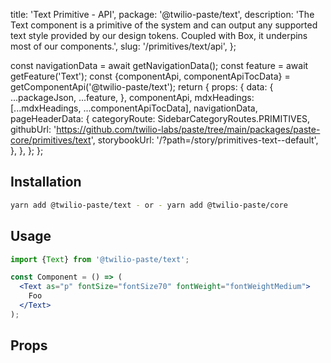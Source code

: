   title: 'Text Primitive - API',
  package: '@twilio-paste/text',
  description:
    'The Text component is a primitive of the system and can output any supported text style provided by our design tokens. Coupled with Box, it underpins most of our components.',
  slug: '/primitives/text/api',
};




  const navigationData = await getNavigationData();
  const feature = await getFeature('Text');
  const {componentApi, componentApiTocData} = getComponentApi('@twilio-paste/text');
  return {
    props: {
      data: {
        ...packageJson,
        ...feature,
      },
      componentApi,
      mdxHeadings: [...mdxHeadings, ...componentApiTocData],
      navigationData,
      pageHeaderData: {
        categoryRoute: SidebarCategoryRoutes.PRIMITIVES,
        githubUrl: 'https://github.com/twilio-labs/paste/tree/main/packages/paste-core/primitives/text',
        storybookUrl: '/?path=/story/primitives-text--default',
      },
    },
  };
};

## Installation

```bash
yarn add @twilio-paste/text - or - yarn add @twilio-paste/core
```

## Usage

```jsx
import {Text} from '@twilio-paste/text';

const Component = () => (
  <Text as="p" fontSize="fontSize70" fontWeight="fontWeightMedium">
    Foo
  </Text>
);
```

## Props

<PropsTable componentApi={props.componentApi} />

